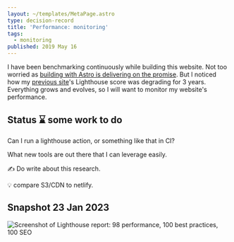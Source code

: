 ```yaml
---
layout: ~/templates/MetaPage.astro
type: decision-record
title: 'Performance: monitoring'
tags:
  - monitoring
published: 2019 May 16
---
```


<Abstract>

I have been benchmarking continuously while building this website. Not too worried as [building with Astro is delivering on the promise](/meta/records/current/build-with-astro). But I noticed how my [previous site](/posts/2023-01/saying-goodbye-to-my-react-static-website)'s Lighthouse score was degrading for 3 years. Everything grows and evolves, so I will want to monitor my website's performance.

</Abstract>

## Status :hourglass: some work to do

Can I run a lighthouse action, or something like that in CI?

What new tools are out there that I can leverage easily.

:writing_hand: Do write about this research.

:bulb: compare S3/CDN to netlify.

## Snapshot 23 Jan 2023

![Screenshot of Lighthouse report: 98 performance, 100 best practices, 100 SEO](./performance/lighthouse-20-Jan-2023.png)
